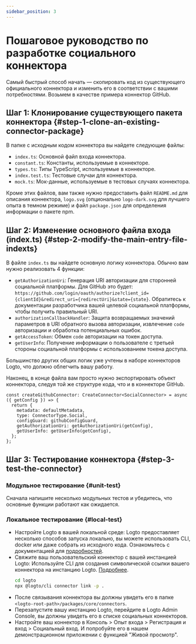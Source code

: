 ```yaml
---
sidebar_position: 3
---
```


# Пошаговое руководство по разработке социального коннектора

Самый быстрый способ начать — скопировать код из существующего официального коннектора и изменить его в соответствии с вашими потребностями. Возьмем в качестве примера коннектор GitHub.

## Шаг 1: Клонирование существующего пакета коннектора \{#step-1-clone-an-existing-connector-package}

В папке с исходным кодом коннектора вы найдете следующие файлы:

- `index.ts`: Основной файл входа коннектора.
- `constant.ts`: Константы, используемые в коннекторе.
- `types.ts`: Типы TypeScript, используемые в коннекторе.
- `index.test.ts`: Тестовые случаи для коннектора.
- `mock.ts`: Мок-данные, используемые в тестовых случаях коннектора.

Кроме этих файлов, вам также нужно предоставить файл `README.md` для описания коннектора, `logo.svg` (опционально `logo-dark.svg` для лучшего опыта в темном режиме) и файл `package.json` для определения информации о пакете npm.

## Шаг 2: Изменение основного файла входа (index.ts) \{#step-2-modify-the-main-entry-file-indexts}

В файле `index.ts` вы найдете основную логику коннектора. Обычно вам нужно реализовать 4 функции:

- `getAuthorizationUri`: Генерация URI авторизации для сторонней социальной платформы. Для GitHub это будет: `https://github.com/login/oauth/authorize?client_id={clientId}&redirect_uri={redirectUri}&state={state}`. Обратитесь к документации разработчика вашей целевой социальной платформы, чтобы получить правильный URI.
- `authorizationCallbackHandler`: Защита возвращаемых значений параметров в URI обратного вызова авторизации, извлечение `code` авторизации и обработка потенциальных ошибок.
- `getAccessToken`: Обмен `code` авторизации на токен доступа.
- `getUserInfo`: Получение информации о пользователе с третьей стороны социальной платформы с использованием токена доступа.

Большинство других общих логик уже учтены в наборе коннекторов Logto, что должно облегчить вашу работу.

Наконец, в конце файла вам просто нужно экспортировать объект коннектора, следуя той же структуре кода, что и в коннекторе GitHub.

```tsx
const createGithubConnector: CreateConnector<SocialConnector> = async ({ getConfig }) => {
  return {
    metadata: defaultMetadata,
    type: ConnectorType.Social,
    configGuard: githubConfigGuard,
    getAuthorizationUri: getAuthorizationUri(getConfig),
    getUserInfo: getUserInfo(getConfig),
  };
};
```

## Шаг 3: Тестирование коннектора \{#step-3-test-the-connector}

### Модульное тестирование \{#unit-test}

Сначала напишите несколько модульных тестов и убедитесь, что основные функции работают как ожидается.

### Локальное тестирование \{#local-test}

- Настройте Logto в вашей локальной среде: Logto предоставляет несколько способов запуска локально, вы можете использовать CLI, docker или даже собрать из исходного кода. Ознакомьтесь с документацией для [подробностей](/logto-oss/using-cli/install-logto/).
- Свяжите ваш пользовательский коннектор с вашей инстанцией Logto: Используйте CLI для создания символической ссылки вашего коннектора на инстанцию Logto. [Подробнее](/logto-oss/using-cli/manage-connectors/#link-local-connectors).
  ```bash
  cd logto
  npx @logto/cli connector link -p .
  ```
- После связывания коннектора вы должны увидеть его в папке `<logto-root-path>/packages/core/connectors`.
- Перезапустите вашу инстанцию Logto, перейдите в Logto Admin Console, вы должны увидеть его в списке социальных коннекторов.
- Настройте ваш коннектор в <CloudLink to="/sign-in-experience/sign-up-and-sign-in">Консоль > Опыт входа > Регистрация и вход</CloudLink> > Социальный вход. И попробуйте его в нашем демонстрационном приложении с функцией "Живой просмотр".
